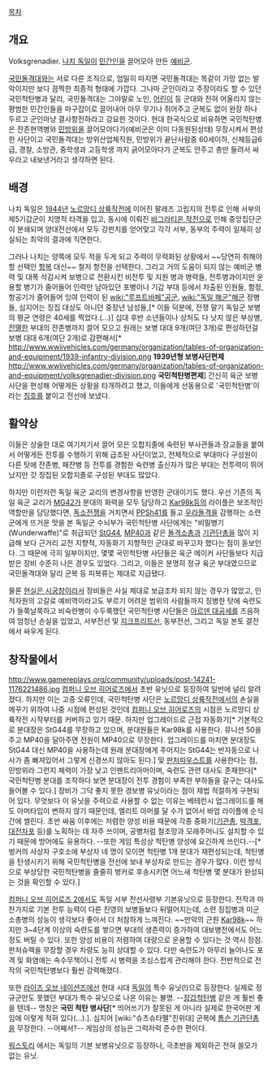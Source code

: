 [[목차]]

== 개요 ==
Volksgrenadier. [[나치 독일]]이 [[민간인]]을 끌어모아 만든 [[예비군]].

[[국민돌격대]]와는 서로 다른 조직으로, 엄밀히 따지면 국민돌격대는 똑같이 가망 없는 발악이지만 보다 끔찍한 최종적 형태에 가깝다. 그나마 군인이라고 주장이라도 할 수 있던 국민척탄병과 달리, 국민돌격대는 그야말로 노인, [[어린이]] 등 군대와 전혀 어울리지 않는 평범한 민간인들을 마구잡이로 끌어내어 아무 무기나 쥐어주고 군복도 없이 완장 하나 두르고 군인마냥 결사항전하라고 강요한 것이다. 현대 한국식으로 비유하면 국민척탄병은 잔존현역병와 [[민방위]]을 끌어모아다가(예비군은 이미 다동원된상태) 무장시켜서 편성한 사단이고 국민돌격대는 방위산업체직원, 민방위가 끝난사람중 60세이하, 신체등급6급, 경찰, 소방관, 중학생과 고등학생 까지 긁어모아다가 군복도 안주고 총만 들려서 싸우라고 내보낸거라고 생각하면 된다.

== 배경 ==
나치 독일은 [[1944년]] [[노르망디 상륙작전]]에 이어진 팔레즈 고립지의 전투로 인해 서부의 제5기갑군이 치명적 타격을 입고, 동시에 이뤄진 [[바그라티온 작전]]으로 인해 중앙집단군이 분쇄되며 양대전선에서 모두 강펀치를 얻어맞고 각각 서부, 동부의 주력이 일제히 상실되는 최악의 결과에 직면한다.

그러나 나치는 양쪽에 모두 적을 두게 되고 주력이 무력화된 상황에서 ~~당연히 취해야 할 선택인 [[항복]] 대신~~ 철저 항전을 선택한다. 그리고 거의 도움이 되지 않는 예비군 병력 및 대폭 삭감시켜 보병으로 전환시킨 비전투 및 지원 병과 병력들, 전투병과이지만 운용할 병기가 줄어들어 인력만 남아있던 포병이나 기갑 부대 등에서 차출된 인원들, 함정, 항공기가 줄어들어 잉여 인력이 된 [[wiki:"루프트바페"공군]], [[wiki:"독일 해군"해군]] 장병들, 심지어는 징집 대상도 아니던 중장년 남성들,[* 이들 덕분에, 전쟁 말기 독일군 보병의 평균 연령은 40세를 찍었다.(…)] 십대 후반 소년들이나 상처도 다 낫지 않은 부상병, [[전멸]]한 부대의 잔존병까지 끌어 모으고 원래는 보병 대대 9개(여단 3개)로 편성하던걸 보병 대대 6개(여단 2개)로 감편해서[* http://www.wwiivehicles.com/germany/organization/tables-of-organization-and-equipment/1939-infantry-division.png '''1939년형 보병사단편제''' http://www.wwiivehicles.com/germany/organization/tables-of-organization-and-equipment/volksgrenadier-division.png '''국민척탄병편제'''] 간신히 육군 보병사단을 편성해 어떻게든 상황을 타개하려고 했고, 이들에게 선동용으로 '국민척탄병'이라는 [[칭호]]를 붙이고 전선에 보냈다.

== 활약상 ==
이들은 상술한 대로 여기저기서 끌어 모은 오합지졸에 숙련된 부사관들과 장교들을 붙여서 어떻게든 전투를 수행하기 위해 급조된 사단이었고, 전체적으로 부대마다 구성원이 다른 탓에 잔존병, 패잔병 등 전투를 경험한 숙련병 출신자가 많은 부대는 전투력이 뛰어났지만 갓 징집된 오합지졸로 구성된 부대도 많았다.

하지만 이런저런 독일 육군 교리의 변경사항을 반영한 군대이기도 했다. 우선 기존의 독일 육군 교리가 [[MG42]]가 분대의 화력을 모두 담당하고 [[Kar98k]]등의 라이플은 보조적인 역할만을 담당했다면, [[독소전쟁]]을 거치면서 [[PPSh41]]를 들고 [[우라돌격]]을 감행하는 소련군에게 뜨거운 맛을 본 독일군 수뇌부가 국민척탄병 사단에게는 "비밀병기(Wunderwaffe)"로 취급되던 [[StG44]], [[MP40]]과 같은 [[돌격소총]]과 [[기관단총]]을 많이 지급해 보다 근거리 교전 지향적, 자동화기 지향적인 군대로 바꾸고자 했다는 점이 돋보인다. 그 때문에 극히 일부이지만, 몇몇 국민척탄병 사단들은 육군 메이커 사단들보다 지급받은 장비 수준히 나은 경우도 있었다. 그리고, 이들은 분명히 정규 육군 부대였으므로 국민돌격대와 달리 군복 등 피복류는 제대로 지급됐다.

물론 [[현실은 시궁창]]이라서 장비들은 사실 제대로 보급조차 되지 않는 경우가  많았고, 인적자원의 고갈로 예비역이라고도 부르기 어려운 범위의 사람들까지 징병한 탓에 숙련도가 들쭉날쭉하고 비숙련병이 수두룩했던 국민척탄병 사단들은 [[아르덴 대공세]]를 즈음하여 엄청난 손실을 입었고, 서부전선 및 [[지크프리트선]], 동부전선, 그리고 독일 본토 결전에서 싸우게 된다.

== 창작물에서 ==
http://www.gamereplays.org/community/uploads/post-14241-1176221486.jpg 
[[컴퍼니 오브 히어로즈]]에서 초반 유닛으로 등장하여 일반에 널리 알려졌다. 하지만 이는 고증 오류인데, 국민척탄병 사단은 [[노르망디 상륙작전]]에서의 손실을 메꾸기 위하여 나중 시점에 편성된 것인데 [[컴퍼니 오브 히어로즈]]의 시점은 노르망디 상륙작전 시작부터를 커버하고 있기 때문. 하지만 업그레이드로 근접 자동화기[* 기본적으로 분대장은 StG44를 무장하고 있으며, 분대원들은 Kar98k를 사용한다. 뮤니션 50을 주고 MP40을 달아주면 전원이 MP40으로 무장한다. 업그레이드를 마치면 분대장도 StG44 대신 MP40을 사용하는데 원래 분대장에게 주어지는 StG44는 반자동으로 나사가 좀 빠져있어서 그렇게 신경쓰지 않아도 된다.] 및 [[판처파우스트]]를 사용한다는 점, 민방위라 그런지 체력이 가장 낮고 인펜트리아머이며, 숙련도 관련 대사도 존재한다[* 국민척탄병 분대를 조작하다 보면 분대장이 전투 경험이 부족한 부하들을 갈구는 대사도 들어볼 수 있다.] 장비가 그닥 좋지 못한 경보병 유닛이라는 점이 제법 적절하게 구현되어 있다. 무엇보다 이 유닛을 주력으로 사용할 수 없는 이유는 베테런시 업그레이드를 해도 아머타입이 변하지 않기 때문인데, 엘리트 아머를 달 수가 없어서 바업 라이플에 순식간에 썰린다. 초반 싸움 이후에는 저렴한 양성 비용 때문에 각종 중화기([[기관총]], [[박격포]], [[대전차포]] 등)를 노획하는 데 자주 쓰이며, 공병처럼 철조망과 모래주머니도 설치할 수 있기 때문에 방어에도 유용하다. --또한 게임 특성상 척탄병 양성에 요긴하게 쓰인다.--[* 벙커의 사상자 구호소에 부상자 네 명이 모이면 척탄병 1개 분대가 재편성되는데, 척탄병을 탄생시키기 위해 국민척탄병을 전선에 보내 부상자로 만드는 경우가 많다. 이런 방식으로 부상당한 국민척탄병을 줄줄히 벙커로 후송시키면 어느새 척탄병 몇 분대가 완성되는 것을 확인할 수 있다.]

[[컴퍼니 오브 히어로즈 2]]에서도 독일 서부 전선사령부 기본유닛으로 등장한다. 전작과 마찬가지로 기본 전투 능력이 다른 진영의 보병들보다 뒤떨어지는데, 소련 징집병과 미군 소총병의 성능이 생각보다 좋아서 더 처참하게 느껴진다. ~~만악의 근원 [[Kar98k]]~~ 하지만 3~4단계 이상의 숙련도를 쌓으면 부대의 생존력이 증가하여 대보병전에서도 어느 정도 버틸 수 있다. 또한 양성 비용이 저렴하여 대량으로 운용할 수 있다는 것 역시 장점. 판처슈렉을 무장할 경우 차량도 능히 상대할 수 있다. 다만 숙련도가 아무리 늘어나도 포격 및 화염에는 속수무책이니 전투 시 병력을 조심스럽게 관리해야 한다. 전반적으로 전작의 국민척탄병보다 훨씬 강력해졌다.

또한 [[라이즈 오브 네이션즈]]에선 현대 시대 [[독일]]의 특수 유닛(!)으로 등장한다. 실제로 정규군만도 못했던 부대가 특수 유닛으로 나온 이유는 불명. --[[장갑척탄병]] 같은 게 훨씬 좋을 텐데-- 명칭은 '''국민 척탄 병사단'''[* 띄어쓰기가 잘못된 게 아니라 실제로 한국어판 게임에 이렇게 적혀 있다(...).]. 심지어 [wiki:"슈츠슈타펠"친위대] 군복에 [[톰슨 기관단총]]을 무장한다. --어째서?-- 게임상의 성능은 그럭저럭 준수한 편이다.

[[워스토리]] 에서는 독일의 기본 보병유닛으로 등장하나, 극초반을 제외하곤 전혀 쓸모가 없는 유닛.
